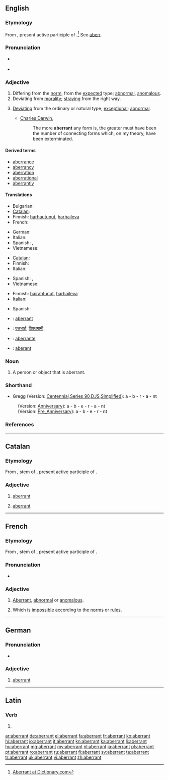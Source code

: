 ==English==

===Etymology===
From {{etyl|la}} {{term|aberrans|aberrāns|lang=la}}, present active participle of {{term|aberro|aberrō|go astray; err|lang=la}}.<ref>[http://dictionary.reference.com/browse/aberrant Aberrant at Dictionary.com]</ref> See [[aberr]].

===Pronunciation===
* {{a|UK}} {{IPA|/əˈbɛrənt/|/ˈæbərənt/}}
* {{a|US}} {{IPA|/əˈbɛrənt/}}

===Adjective===
{{en-adj}}

# Differing from the [[norm]], from the [[expected]] type; [[abnormal]], [[anomalous]].
# Deviating from [[morality]]; [[straying]] from the right way.
# {{biology}} [[deviating|Deviating]] from the ordinary or natural type; [[exceptional]]; [[abnormal]].
#* [[w:Charles Darwin|Charles Darwin]],
#*: The more '''aberrant''' any form is, the greater must have been the number of connecting forms which, on my theory, have been exterminated.

====Derived terms====
* [[aberrance]]
* [[aberrancy]]
* [[aberration]]
* [[aberrational]]
* [[aberrantly]]

====Translations====
{{trans-top|wandering; straying from the right way}}
* Bulgarian: {{t|bg|отклоняващ се (от правилния път).  }}
* [[Catalan]]: {{t-|ca|aberrant|m|f}}
* Finnish: [[harhautunut]], [[harhaileva]]
* French: {{t+|fr|aberrant|m}}
{{trans-mid}}
* German: {{t|de|aberrante}}
* Italian: {{t-|it|aberrante}}
* Spanish: {{t|es|aberrante}}, {{t|es|anormal}}
* Vietnamese: {{t+|vi|lầm lạc|xs=Vietnamese}}
{{trans-bottom}}

{{trans-top|deviating from the ordinary or natural type; exceptional; abnormal}}
* [[Catalan]]: {{t-|ca|aberrant|m|f}}
* Finnish: {{t+|fi|poikkeava}}
* Italian: {{t-|it|aberrante}}
{{trans-mid}}
* Spanish: {{t|es|anómalo}}, {{t|es|atípico}}
* Vietnamese: {{t+|vi|khác thường|xs=Vietnamese}}
{{trans-bottom}}

{{trans-top|deviating from morality}}
* Finnish: [[hairahtunut]], [[harhaileva]]
* Italian: {{t-|it|aberrante}}
{{trans-mid}}
* Spanish: {{t|es|aberrante}}
{{trans-bottom}}

{{checktrans-top}}
* {{ttbc|fr}}: [[aberrant]]
* {{ttbc|hi}}: [[पथभर्ष्ट]], [[विपथगामी]]
* {{ttbc|pt}}: [[aberrante]]
{{trans-mid}}
* {{ttbc|ro}}: [[aberant]]
{{trans-bottom}}

===Noun===
{{en-noun}}

# A person or object that is aberrant.

===Shorthand===
* Gregg (Version: [http://en.wikipedia.org/wiki/Gregg_Shorthand#Centennial_Gregg_Shorthand Centennial],[http://en.wikipedia.org/wiki/Gregg_Shorthand#Series_90_Gregg_Shorthand  Series 90],[http://en.wikipedia.org/wiki/Gregg_Shorthand#Diamond_Jubilee_Gregg_Shorthand  DJS],[http://en.wikipedia.org/wiki/Gregg_Shorthand#Simplified_Gregg_Shorthand Simplified]): a - b - r - a - nt
: (Version: [http://en.wikipedia.org/wiki/Gregg_Shorthand#Anniversary_Gregg_Shorthand Anniversary]): a - b - e - r - a - nt
: (Version: [http://en.wikipedia.org/wiki/Gregg_Shorthand#Pre_Anniversary_Gregg_Shorthand Pre_Anniversary]): a - b - e - r - nt

===References===
<references/>

----

==Catalan==

===Etymology===
From {{etyl|la|ca}} {{term||aberrant-}}, stem of {{term|aberrans|aberrāns|lang=la}}, present active participle of {{term|aberro|aberrō|go astray; err|lang=la}}.

===Adjective===
{{ca-adj|type=mf}}

# [[#English|aberrant]]
# {{pathology|lang=ca}} [[#English|aberrant]] {{gloss|indicating an organ or other tissue which is not in its expected location}}

----

==French==

===Etymology===
From {{etyl|la|fr}} {{term||aberrant-}}, stem of {{term|aberrans|aberrāns|lang=la}}, present active participle of {{term|aberro|aberrō|go astray; err|lang=la}}.

===Pronunciation===
* {{audio|Fr-aberrant.ogg|Audio}}

===Adjective===
{{fr-adj}}

# [[#English|Aberrant]], [[abnormal]] or [[anomalous]].
# {{sciences|lang=fr}} Which is [[impossible]] according to the [[norm]]s or [[rule]]s.

----

==German==

===Pronunciation===
* {{audio|De-aberrant.ogg|Audio}}

===Adjective===
{{de-adj|aberranter|aberrantesten}}

# [[#English|aberrant]]

----

==Latin==

===Verb===
{{la-verb-form|aberrant}}

# {{conjugation of|aberro|aberrō|3|p|pres|act|ind|lang=la}}

[[ar:aberrant]]
[[de:aberrant]]
[[el:aberrant]]
[[fa:aberrant]]
[[fr:aberrant]]
[[ko:aberrant]]
[[hi:aberrant]]
[[io:aberrant]]
[[it:aberrant]]
[[kn:aberrant]]
[[ka:aberrant]]
[[li:aberrant]]
[[hu:aberrant]]
[[mg:aberrant]]
[[my:aberrant]]
[[nl:aberrant]]
[[ja:aberrant]]
[[pl:aberrant]]
[[pt:aberrant]]
[[ro:aberrant]]
[[ru:aberrant]]
[[fi:aberrant]]
[[sv:aberrant]]
[[ta:aberrant]]
[[tr:aberrant]]
[[uk:aberrant]]
[[vi:aberrant]]
[[zh:aberrant]]